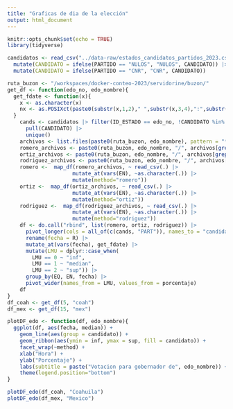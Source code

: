 ```yaml
---
title: "Graficas de dia de la elección"
output: html_document
---
```


```r
knitr::opts_chunk$set(echo = TRUE)
library(tidyverse)
```

```r
candidatos <- read_csv("../data-raw/estados_candidatos_partidos_2023.csv") |>
  mutate(CANDIDATO = ifelse(PARTIDO == "NULOS", "NULOS", CANDIDATO)) |>
  mutate(CANDIDATO = ifelse(PARTIDO == "CNR", "CNR", CANDIDATO))
```

```r
ruta_buzon <- "/workspaces/docker-conteo-2023/servidorine/buzon/"
get_df <- function(edo_no, edo_nombre){
  get_fdate <- function(x){
    x <- as.character(x)
    nx <- as.POSIXct(paste0(substr(x,1,2)," ",substr(x,3,4),":",substr(x,5,6)),format = "%d %H:%M")
  }
    cands <- candidatos |> filter(ID_ESTADO == edo_no, !CANDIDATO %in% c("NULOS", "CNR")) |>
      pull(CANDIDATO) |> 
      unique()
    archivos <- list.files(paste0(ruta_buzon, edo_nombre), pattern = "*csv")
    romero_archivos <- paste0(ruta_buzon, edo_nombre, "/", archivos[grepl("romero", archivos, fixed = TRUE)])
    ortiz_archivos <- paste0(ruta_buzon, edo_nombre, "/", archivos[grepl("ortiz", archivos, fixed = TRUE)])
    rodriguez_archivos <- paste0(ruta_buzon, edo_nombre, "/", archivos[grepl("rodriguez", archivos, fixed = TRUE)])
    romero <-  map_df(romero_archivos, ~ read_csv(.) |>
                     mutate_at(vars(EN), ~as.character(.)) |>
                     mutate(method="romero"))
    ortiz <-  map_df(ortiz_archivos, ~ read_csv(.) |>
                     mutate_at(vars(EN), ~as.character(.)) |>
                     mutate(method="ortiz"))
    rodriguez <-  map_df(rodriguez_archivos, ~ read_csv(.) |>
                     mutate_at(vars(EN), ~as.character(.)) |>
                     mutate(method="rodriguez"))
    df <- do.call("rbind", list(romero, ortiz, rodriguez)) |>
      pivot_longer(cols = all_of(c(cands, "PART")), names_to = "candidato", values_to = "porcentaje") |>
      rename(fecha = R) |>
      mutate_at(vars(fecha), get_fdate) |>
      mutate(LMU = dplyr::case_when(
        LMU == 0 ~ "inf",
        LMU == 1 ~ "median",
        LMU == 2 ~ "sup")) |>
      group_by(EQ, EN, fecha) |>
      pivot_wider(names_from = LMU, values_from = porcentaje) 
    df
}
df_coah <- get_df(5, "coah")
df_mex <- get_df(15, "mex")
```

```r
plotDF_edo <- function(df, edo_nombre){
  ggplot(df, aes(fecha, median)) +
    geom_line(aes(group = candidato)) +
    geom_ribbon(aes(ymin = inf, ymax = sup, fill = candidato)) +
    facet_wrap(~method) +
    xlab("Hora") +
    ylab("Porcentaje") +
    labs(subtitle = paste("Votacion para gobernador de", edo_nombre)) +
    theme(legend.position="bottom")
}

plotDF_edo(df_coah, "Coahuila")
plotDF_edo(df_mex, "Mexico")
```



